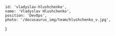 <!-- markdownlint-disable first-line-h1 -->


    id: 'vladyslav-hlushchenko',
    name: 'Vladyslav Hlushchenko',
    position: 'DevOps',
    photo: '/docusaurus_img/team/hlushchenko_v.jpg',
}

<Card meta={meta}>

</Card>